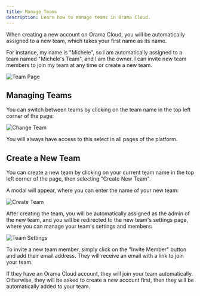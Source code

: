 ```yaml
---
title: Manage Teams
description: Learn how to manage teams in Orama Cloud.
---
```


When creating a new account on Orama Cloud, you will be automatically assigned to a new team, which takes your first name as its name.

For instance, my name is "Michele", so I am automatically assigned to a team named "Michele's Team", and I am the owner. I can invite new team members to join my team at any time or create a new team.

![Team Page](/docs/cloud/teams/teams-page.png)

## Managing Teams

You can switch between teams by clicking on the team name in the top left corner of the page:

![Change Team](/docs/cloud/teams/change-team.png)

You will always have access to this select in all pages of the platform.

## Create a New Team

You can create a new team by clicking on your current team name in the top left corner of the page, then selecting "Create New Team".

A modal will appear, where you can enter the name of your new team:

![Create Team](/docs/cloud/teams/create-new-team.png)

After creating the team, you will be automatically assigned as the admin of the new team, and you will be redirected to the new team's settings page, where you can manage your team's settings and members:

![Team Settings](/docs/cloud/teams/new-team-page.png)

To invite a new team member, simply click on the "Invite Member" button and add their email address. They will receive an email with a link to join your team.

If they have an Orama Cloud account, they will join your team automatically. Otherwise, they will be asked to create a new account first, then they will be automatically added to your team.
